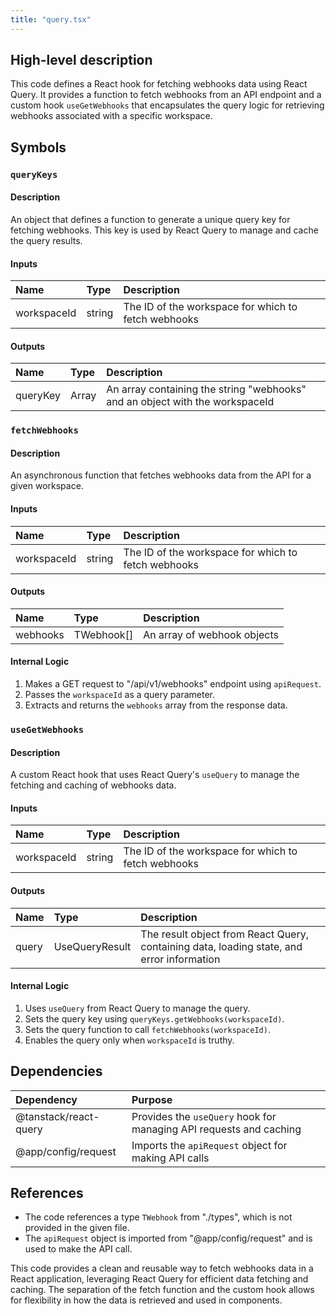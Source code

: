 ```yaml
---
title: "query.tsx"
---
```


## High-level description
This code defines a React hook for fetching webhooks data using React Query. It provides a function to fetch webhooks from an API endpoint and a custom hook `useGetWebhooks` that encapsulates the query logic for retrieving webhooks associated with a specific workspace.

## Symbols

### `queryKeys`
#### Description
An object that defines a function to generate a unique query key for fetching webhooks. This key is used by React Query to manage and cache the query results.

#### Inputs
| Name | Type | Description |
|:-----|:-----|:------------|
| workspaceId | string | The ID of the workspace for which to fetch webhooks |

#### Outputs
| Name | Type | Description |
|:-----|:-----|:------------|
| queryKey | Array | An array containing the string "webhooks" and an object with the workspaceId |

### `fetchWebhooks`
#### Description
An asynchronous function that fetches webhooks data from the API for a given workspace.

#### Inputs
| Name | Type | Description |
|:-----|:-----|:------------|
| workspaceId | string | The ID of the workspace for which to fetch webhooks |

#### Outputs
| Name | Type | Description |
|:-----|:-----|:------------|
| webhooks | TWebhook[] | An array of webhook objects |

#### Internal Logic
1. Makes a GET request to "/api/v1/webhooks" endpoint using `apiRequest`.
2. Passes the `workspaceId` as a query parameter.
3. Extracts and returns the `webhooks` array from the response data.

### `useGetWebhooks`
#### Description
A custom React hook that uses React Query's `useQuery` to manage the fetching and caching of webhooks data.

#### Inputs
| Name | Type | Description |
|:-----|:-----|:------------|
| workspaceId | string | The ID of the workspace for which to fetch webhooks |

#### Outputs
| Name | Type | Description |
|:-----|:-----|:------------|
| query | UseQueryResult | The result object from React Query, containing data, loading state, and error information |

#### Internal Logic
1. Uses `useQuery` from React Query to manage the query.
2. Sets the query key using `queryKeys.getWebhooks(workspaceId)`.
3. Sets the query function to call `fetchWebhooks(workspaceId)`.
4. Enables the query only when `workspaceId` is truthy.

## Dependencies
| Dependency | Purpose |
|:-----------|:--------|
| @tanstack/react-query | Provides the `useQuery` hook for managing API requests and caching |
| @app/config/request | Imports the `apiRequest` object for making API calls |

## References
- The code references a type `TWebhook` from "./types", which is not provided in the given file.
- The `apiRequest` object is imported from "@app/config/request" and is used to make the API call.

This code provides a clean and reusable way to fetch webhooks data in a React application, leveraging React Query for efficient data fetching and caching. The separation of the fetch function and the custom hook allows for flexibility in how the data is retrieved and used in components.